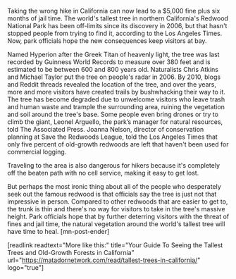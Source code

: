 Taking the wrong hike in California can now lead to a $5,000 fine plus six months of jail time. The world's tallest tree in northern California's Redwood National Park has been off-limits since its discovery in 2006, but that hasn't stopped people from trying to find it, according to the Los Angeles Times. Now, park officials hope the new consequences keep visitors at bay. 

Named Hyperion after the Greek Titan of heavenly light, the tree was last recorded by Guinness World Records to measure over 380 feet and is estimated to be between 600 and 800 years old. Naturalists Chris Atkins and Michael Taylor put the tree on people's radar in 2006. By 2010, blogs and Reddit threads revealed the location of the tree, and over the years, more and more visitors have created trails by bushwhacking their way to it. The tree has become degraded due to unwelcome visitors who leave trash and human waste and trample the surrounding area, ruining the vegetation and soil around the tree's base. Some people even bring drones or try to climb the giant, Leonel Arguello, the park’s manager for natural resources, told The Associated Press. Joanna Nelson, director of conservation planning at Save the Redwoods League, told the Los Angeles Times that only five percent of old-growth redwoods are left that haven't been used for commercial logging. 

Traveling to the area is also dangerous for hikers because it's completely off the beaten path with no cell service, making it easy to get lost. 

But perhaps the most ironic thing about all of the people who desperately seek out the famous redwood is that officials say the tree is just not that impressive in person. Compared to other redwoods that are easier to get to, the trunk is thin and there's no way for visitors to take in the tree's massive height. Park officials hope that by further deterring visitors with the threat of fines and jail time, the natural vegetation around the world's tallest tree will have time to heal. [mn-post-ender]

[readlink readtext="More like this:" title="Your Guide To Seeing the Tallest Trees and Old-Growth Forests in California"  url="https://matadornetwork.com/read/tallest-trees-in-california/" logo="true"]